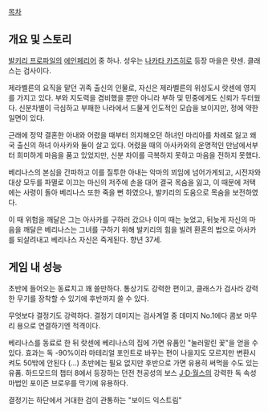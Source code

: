[[목차]]


== 개요 및 스토리 ==
[[발키리 프로파일]]의 [[에인페리어]] 중 하나. 성우는 [[나카타 카즈히로]]
등장 마을은 랏센. 클래스는 검사이다.

제라벨른의 요직을 맡던 귀족 출신의 인물로, 자신은 제라벨른의 위성도시 랏센에 영지를 가지고 있다. 부와 지도력을 겸비했을 뿐만 아니라 부하 및 민중에게도 신뢰가 두터웠다. 신분차별이 극심하고 부패한 나라에서 드물게 인도적인 모습을 보이지만, 정에 약한 일면이 있다.

근래에 정약 결혼한 아내와 어렸을 때부터 의지해오던 하녀인 마리아를 차례로 잃고 왜국 출신의 하녀 아사카와 둘이 살고 있다.
어렸을 때의 아사카와의 운명적인 만남에서부터 희미하게 마음을 품고 있었지만, 신분 차이를 극복하지 못하고 마음을 전하지 못했다.

베리나스의 본심을 간파하고 이를 질투한 아내는 악마의 꾀임에 넘어가게되고, 시전자와 대상 모두를 파멸로 이끄는 마신의 저주에 손을 대어 결국 목숨을 잃고, 이 때문에 저택에는 사령이 돌아 베리나스 또한 죽을 뻔 하였으나, 발키리의 도움으로 목숨을 보전하였다.

이 때 위험을 깨달은 그는 아사카를 구하러 갔으나 이미 때는 늦었고, 뒤늦게 자신의 마음을 깨달은 베리나스는 그녀를 구하기 위해 발키리의 힘을 빌려 환혼의 법으로 아사카를 되살려내고 베리나스 자신은 죽게된다. 향년 37세.
 
== 게임 내 성능 ==
초반에 들어오는 동료치고 꽤 쓸만하다. 통상기도 강력한 편이고, 클래스가 검사라 강력한 무기를 장착할 수 있기에 후반까지 쓸 수 있다.

무엇보다 결정기도 강력하다. 결정기 데미지는 검사계열 중 데미지 No.1에다 콤보 마무리 용으로 연결하기엔 적격이다.

베리나스를 동료로 한 뒤 랏센에 베리나스의 집에 가면 유품인 "눌러말린 꽃"을 얻을 수 있다. 
효과는 독 -90%이라 마테리얼 포인트로 바꾸는 편이 나을지도 모르지만 변환시켜도 50밖에 안된다 (...)
초반에는 필요 없지만 후반으로 가면 유용히 써먹을 수도 있는 유품.
하드모드의 챕터 8에서 등장하는 던전 천공성의 보스 [[J·D·월스]]의 강력한 독 속성 마법인 
포이즌 브로우를 막기에 유용하다.

결정기는 하단에서 거대한 검이 관통하는 "보이드 익스트림"
